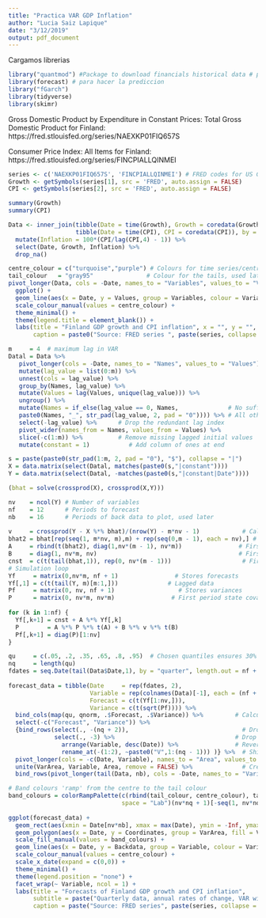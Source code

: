 ```yaml
---
title: "Practica VAR GDP Inflation"
author: "Lucia Saiz Lapique"
date: "3/12/2019"
output: pdf_document
---
```



Cargamos librerias 

```r
library("quantmod") #Package to download financials historical data # para bajarme los datos
library(forecast) # para hacer la prediccion
library("fGarch")
library(tidyverse)
library(skimr)
```

Gross Domestic Product by Expenditure in Constant Prices: Total Gross Domestic Product for Finland: https://fred.stlouisfed.org/series/NAEXKP01FIQ657S 

Consumer Price Index: All Items for Finland: https://fred.stlouisfed.org/series/FINCPIALLQINMEI

```r
series <- c('NAEXKP01FIQ657S', 'FINCPIALLQINMEI') # FRED codes for US GDP growth and CPI
Growth <- getSymbols(series[1], src = 'FRED', auto.assign = FALSE)
CPI <- getSymbols(series[2], src = 'FRED', auto.assign = FALSE)
```

```r
summary(Growth)
summary(CPI)
```


```r
Data <- inner_join(tibble(Date = time(Growth), Growth = coredata(Growth)), 
                   tibble(Date = time(CPI), CPI = coredata(CPI)), by = c("Date")) %>% 
  mutate(Inflation = 100*(CPI/lag(CPI,4) - 1)) %>%
  select(Date, Growth, Inflation) %>% 
  drop_na()
```

```r
centre_colour = c("turquoise","purple") # Colours for time series/centre of fancharts
tail_colour   = "gray95"               # Colour for the tails, used later but defined here 
pivot_longer(Data, cols = -Date, names_to = "Variables", values_to = "Values") %>% 
  ggplot() + 
  geom_line(aes(x = Date, y = Values, group = Variables, colour = Variables), size = 1.1, show.legend = TRUE) +
  scale_colour_manual(values = centre_colour) +
  theme_minimal() + 
  theme(legend.title = element_blank()) +
  labs(title = "Finland GDP growth and CPI inflation", x = "", y = "",
       caption = paste0("Source: FRED series ", paste(series, collapse = ", ")))

```

```r
m     = 4  # maximum lag in VAR
Datal = Data %>%
   pivot_longer(cols = -Date, names_to = "Names", values_to = "Values") %>%
   mutate(lag_value = list(0:m)) %>%
   unnest(cols = lag_value) %>%
   group_by(Names, lag_value) %>%
   mutate(Values = lag(Values, unique(lag_value))) %>%
   ungroup() %>%
   mutate(Names = if_else(lag_value == 0, Names,              # No suffix at lag 0
   paste0(Names, "_", str_pad(lag_value, 2, pad = "0")))) %>% # All other lags 
   select(-lag_value) %>%      # Drop the redundant lag index
   pivot_wider(names_from = Names, values_from = Values) %>%
   slice(-c(1:m)) %>%          # Remove missing lagged initial values
   mutate(constant = 1)           # Add column of ones at end
```

```r
s = paste(paste0(str_pad(1:m, 2, pad = "0"), "$"), collapse = "|")
X = data.matrix(select(Datal, matches(paste0(s,"|constant"))))
Y = data.matrix(select(Datal, -matches(paste0(s,"|constant|Date"))))

```

```r
(bhat = solve(crossprod(X), crossprod(X,Y)))

```

```r
nv    = ncol(Y) # Number of variables
nf    = 12      # Periods to forecast
nb    = 16      # Periods of back data to plot, used later
 
v     = crossprod(Y - X %*% bhat)/(nrow(Y) - m*nv - 1)            # Calculate error variance
bhat2 = bhat[rep(seq(1, m*nv, m),m) + rep(seq(0,m - 1), each = nv),] # Reorder for simulation
A     = rbind(t(bhat2), diag(1,nv*(m - 1), nv*m))                # First order form - A 
B     = diag(1, nv*m, nv)                                        # First order form - B
cnst  = c(t(tail(bhat,1)), rep(0, nv*(m - 1)))                    # First order constants
# Simulation loop
Yf     = matrix(0,nv*m, nf + 1)                # Stores forecasts
Yf[,1] = c(t(tail(Y, m)[m:1,]))              # Lagged data
Pf     = matrix(0, nv, nf + 1)                  # Stores variances
P      = matrix(0, nv*m, nv*m)                # First period state covariance
 
for (k in 1:nf) { 
  Yf[,k+1] = cnst + A %*% Yf[,k]
  P        = A %*% P %*% t(A) + B %*% v %*% t(B)
  Pf[,k+1] = diag(P)[1:nv]
}
```

```r
qu     = c(.05, .2, .35, .65, .8, .95)  # Chosen quantiles ensures 30% of the distribution each colour
nq     = length(qu)
fdates = seq.Date(tail(Data$Date,1), by = "quarter", length.out = nf + 1) # Forecast dates
  
forecast_data = tibble(Date     = rep(fdates, 2), 
                       Variable = rep(colnames(Data)[-1], each = (nf + 1)), 
                       Forecast = c(t(Yf[1:nv,])),
                       Variance = c(t(sqrt(Pf)))) %>% 
  bind_cols(map(qu, qnorm, .$Forecast, .$Variance)) %>%         # Calculate quantiles
  select(-c("Forecast", "Variance")) %>% 
  {bind_rows(select(., -(nq + 2)),                                # Drop last quantile 
             select(., -3) %>%                                  # Drop first quantile
               arrange(Variable, desc(Date)) %>%                # Reverse order
               rename_at(-(1:2), ~paste0("V",1:(nq - 1))) )} %>%  # Shift names of reversed ones 
  pivot_longer(cols = -c(Date, Variable), names_to = "Area", values_to = "Coordinates") %>% 
  unite(VarArea, Variable, Area, remove = FALSE) %>%              # Create variable to index polygons
  bind_rows(pivot_longer(tail(Data, nb), cols = -Date, names_to = "Variable", values_to = "Backdata"), .)
```

```r
# Band colours 'ramp' from the centre to the tail colour 
band_colours = colorRampPalette(c(rbind(tail_colour, centre_colour), tail_colour), 
                                space = "Lab")(nv*nq + 1)[-seq(1, nv*nq + 1, nq)]
 
ggplot(forecast_data) + 
  geom_rect(aes(xmin = Date[nv*nb], xmax = max(Date), ymin = -Inf, ymax = Inf), fill = tail_colour, alpha = .2) +  
  geom_polygon(aes(x = Date, y = Coordinates, group = VarArea, fill = VarArea)) +
  scale_fill_manual(values = band_colours) +
  geom_line(aes(x = Date, y = Backdata, group = Variable, colour = Variable)) +
  scale_colour_manual(values = centre_colour) +
  scale_x_date(expand = c(0,0)) +
  theme_minimal() +
  theme(legend.position = "none") +
  facet_wrap(~ Variable, ncol = 1) +
  labs(title = "Forecasts of Finland GDP growth and CPI inflation", 
       subtitle = paste("Quarterly data, annual rates of change, VAR with", m, "lags"), 
       caption = paste("Source: FRED series", paste(series, collapse = ", ")), x = "", y = "")

```
 




